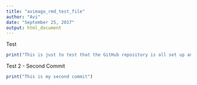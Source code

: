 ```yaml
---
title: "avimago_rmd_test_file"
author: "Avi"
date: "September 25, 2017"
output: html_document
---
```


Test
```r
print("This is just to test that the GitHub repository is all set up and working in a way that it should :p")
```
Test 2 - Second Commit
```r
print("This is my second commit")
```

